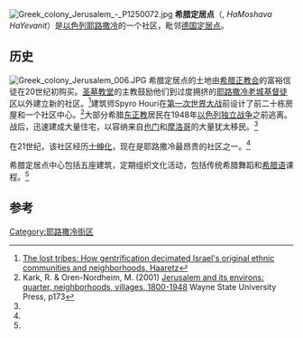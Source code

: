{{otheruses|other=[[古希臘|古希臘]]文明所拓展的殖民地|古希臘殖民地}}

[[File:Greek_colony_Jerusalem_-_P1250072.jpg|thumb]]
'''希腊定居点'''（{{Lang-he|המושבה היוונית}}, ''HaMoshava HaYevanit''）是[[以色列|以色列]][[耶路撒冷|耶路撒冷]]的一个社区，毗邻[[德国定居点|德国定居点]]。

==历史==
[[File:Greek_colony_Jerusalem_006.JPG|thumb]]
希腊定居点的土地由[[希腊正教会|希腊正教会]]的富裕信徒在20世纪初购买。[[圣墓教堂|圣墓教堂]]的主教鼓励他们到过度拥挤的[[耶路撒冷老城|耶路撒冷老城]][[基督徒区|基督徒区]]以外建立新的社区。<ref name=h566832>[http://www.haaretz.com/business/real-estate/.premium-1.566832 {{Wayback|url=http://www.haaretz.com/business/real-estate/.premium-1.566832 |date=20150924050950 }} The lost tribes: How gentrification decimated Israel's original ethnic communities and neighborhoods, [[Haaretz|Haaretz]]]</ref>建筑师Spyro Houri在[[第一次世界大战|第一次世界大战]]前设计了前二十栋房屋和一个社区中心。<ref>Kark, R. & Oren-Nordheim, M. (2001) [http://books.google.com/books?id=KzOAxmHDzHUC&pg=PA173&lpg=PA173&dq=greek+colony+jerusalem&source=bl&ots=l4oSpwJm_g&sig=g8XnWV3DkY_f3gWEtpVxOIooUOw&hl=en&ei=SgMVSr2pLuHKjAfU38XkDA&sa=X&oi=book_result&ct=result&resnum=10 Jerusalem and its environs: quarter, neighborhoods, villages, 1800-1948] Wayne State University Press, p173</ref>大部分希腊[[东正教|东正教]]居民在1948年[[以色列独立战争|以色列独立战争]]之前逃离。战后，迅速建成大量住宅，以容纳来自[[也门|也门]]和[[摩洛哥|摩洛哥]]的大量犹太移民。<ref name=h566832/>

在21世纪，该社区经历[[士绅化|士绅化]]，现在是耶路撒冷最昂贵的社区之一。<ref name=h566832/>

希腊定居点中心包括五座建筑，定期组织文化活动，包括传统希腊舞蹈和[[希腊语|希腊语]]课程。<ref name=h566832/>

==参考==
{{reflist}}
{{coord|31|45|40.63|N|35|12|48.75|E|display=title}}

[[Category:耶路撒冷街区|Category:耶路撒冷街区]]
